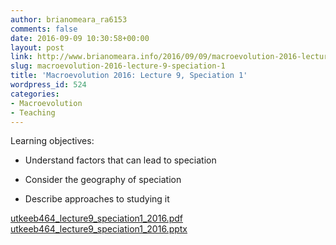 ```yaml
---
author: brianomeara_ra6153
comments: false
date: 2016-09-09 10:30:58+00:00
layout: post
link: http://www.brianomeara.info/2016/09/09/macroevolution-2016-lecture-9-speciation-1/
slug: macroevolution-2016-lecture-9-speciation-1
title: 'Macroevolution 2016: Lecture 9, Speciation 1'
wordpress_id: 524
categories:
- Macroevolution
- Teaching
---
```


Learning objectives:



 	
  * Understand factors that can lead to speciation

 	
  * Consider the geography of speciation

 	
  * Describe approaches to studying it


[utkeeb464_lecture9_speciation1_2016.pdf](http://brianomeara.info/wordpress_beta/wp-content/uploads/2016/09/UTKEEB464_Lecture9_Speciation1_2016.pdf)
[utkeeb464_lecture9_speciation1_2016.pptx](http://brianomeara.info/wordpress_beta/wp-content/uploads/2016/09/UTKEEB464_Lecture9_Speciation1_2016.pptx)

